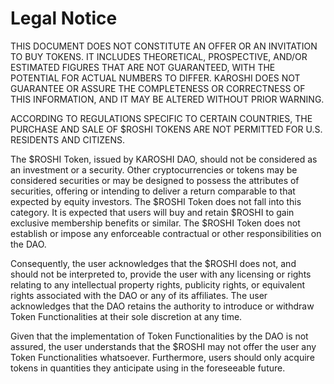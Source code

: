 # Legal Notice

THIS DOCUMENT DOES NOT CONSTITUTE AN OFFER OR AN INVITATION TO BUY TOKENS. IT INCLUDES THEORETICAL, PROSPECTIVE, AND/OR ESTIMATED FIGURES THAT ARE NOT GUARANTEED, WITH THE POTENTIAL FOR ACTUAL NUMBERS TO DIFFER. KAROSHI DOES NOT GUARANTEE OR ASSURE THE COMPLETENESS OR CORRECTNESS OF THIS INFORMATION, AND IT MAY BE ALTERED WITHOUT PRIOR WARNING.

ACCORDING TO REGULATIONS SPECIFIC TO CERTAIN COUNTRIES, THE PURCHASE AND SALE OF $ROSHI TOKENS ARE NOT PERMITTED FOR U.S. RESIDENTS AND CITIZENS.

The $ROSHI Token, issued by KAROSHI DAO, should not be considered as an investment or a security. Other cryptocurrencies or tokens may be considered securities or may be designed to possess the attributes of securities, offering or intending to deliver a return comparable to that expected by equity investors. The $ROSHI Token does not fall into this category. It is expected that users will buy and retain $ROSHI to gain exclusive membership benefits or similar. The $ROSHI Token does not establish or impose any enforceable contractual or other responsibilities on the DAO.

Consequently, the user acknowledges that the $ROSHI does not, and should not be interpreted to, provide the user with any licensing or rights relating to any intellectual property rights, publicity rights, or equivalent rights associated with the DAO or any of its affiliates. The user acknowledges that the DAO retains the authority to introduce or withdraw Token Functionalities at their sole discretion at any time.

Given that the implementation of Token Functionalities by the DAO is not assured, the user understands that the $ROSHI may not offer the user any Token Functionalities whatsoever. Furthermore, users should only acquire tokens in quantities they anticipate using in the foreseeable future.